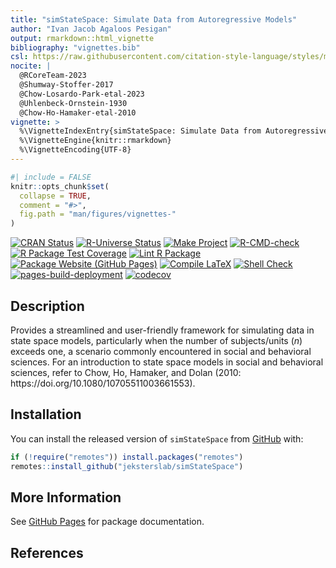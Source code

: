 ```yaml
---
title: "simStateSpace: Simulate Data from Autoregressive Models"
author: "Ivan Jacob Agaloos Pesigan"
output: rmarkdown::html_vignette
bibliography: "vignettes.bib"
csl: https://raw.githubusercontent.com/citation-style-language/styles/master/apa.csl
nocite: |
  @RCoreTeam-2023
  @Shumway-Stoffer-2017
  @Chow-Losardo-Park-etal-2023
  @Uhlenbeck-Ornstein-1930
  @Chow-Ho-Hamaker-etal-2010
vignette: >
  %\VignetteIndexEntry{simStateSpace: Simulate Data from Autoregressive Models}
  %\VignetteEngine{knitr::rmarkdown}
  %\VignetteEncoding{UTF-8}
---
```


```r
#| include = FALSE
knitr::opts_chunk$set(
  collapse = TRUE,
  comment = "#>",
  fig.path = "man/figures/vignettes-"
)
```

<!-- badges: start -->
[![CRAN Status](https://www.r-pkg.org/badges/version/simStateSpace)](https://cran.r-project.org/package=simStateSpace)
[![R-Universe Status](https://jeksterslab.r-universe.dev/badges/simStateSpace)](https://jeksterslab.r-universe.dev)
[![Make Project](https://github.com/jeksterslab/simStateSpace/actions/workflows/make.yml/badge.svg)](https://github.com/jeksterslab/simStateSpace/actions/workflows/make.yml)
[![R-CMD-check](https://github.com/jeksterslab/simStateSpace/actions/workflows/check-full.yml/badge.svg)](https://github.com/jeksterslab/simStateSpace/actions/workflows/check-full.yml)
[![R Package Test Coverage](https://github.com/jeksterslab/simStateSpace/actions/workflows/test-coverage.yml/badge.svg)](https://github.com/jeksterslab/simStateSpace/actions/workflows/test-coverage.yml)
[![Lint R Package](https://github.com/jeksterslab/simStateSpace/actions/workflows/lint.yml/badge.svg)](https://github.com/jeksterslab/simStateSpace/actions/workflows/lint.yml)
[![Package Website (GitHub Pages)](https://github.com/jeksterslab/simStateSpace/actions/workflows/pkgdown-gh-pages.yml/badge.svg)](https://github.com/jeksterslab/simStateSpace/actions/workflows/pkgdown-gh-pages.yml)
[![Compile LaTeX](https://github.com/jeksterslab/simStateSpace/actions/workflows/latex.yml/badge.svg)](https://github.com/jeksterslab/simStateSpace/actions/workflows/latex.yml)
[![Shell Check](https://github.com/jeksterslab/simStateSpace/actions/workflows/shellcheck.yml/badge.svg)](https://github.com/jeksterslab/simStateSpace/actions/workflows/shellcheck.yml)
[![pages-build-deployment](https://github.com/jeksterslab/simStateSpace/actions/workflows/pages/pages-build-deployment/badge.svg)](https://github.com/jeksterslab/simStateSpace/actions/workflows/pages/pages-build-deployment)
[![codecov](https://codecov.io/gh/jeksterslab/simStateSpace/branch/main/graph/badge.svg?token=KVLUET3DJ6)](https://codecov.io/gh/jeksterslab/simStateSpace)
<!-- badges: end -->

## Description

Provides a streamlined and user-friendly framework
for simulating data in state space models,
particularly when the number of subjects/units ($n$) exceeds one,
a scenario commonly encountered in social and behavioral sciences.
For an introduction to state space models in social and behavioral sciences,
refer to Chow, Ho, Hamaker, and Dolan (2010: https://doi.org/10.1080/10705511003661553).

## Installation

You can install the released version of
`simStateSpace`
from
[GitHub](https://github.com/jeksterslab/simStateSpace) with:

```r
if (!require("remotes")) install.packages("remotes")
remotes::install_github("jeksterslab/simStateSpace")
```

## More Information

See
[GitHub Pages](https://jeksterslab.github.io/simStateSpace)
for package documentation.

## References
